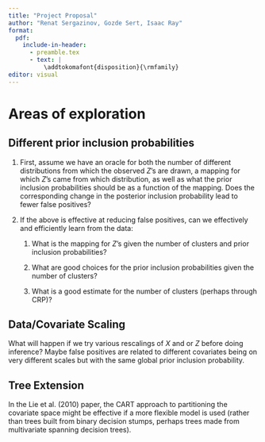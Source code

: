 ```yaml
---
title: "Project Proposal"
author: "Renat Sergazinov, Gozde Sert, Isaac Ray"
format: 
  pdf:
    include-in-header:
      - preamble.tex
      - text: |
          \addtokomafont{disposition}{\rmfamily}
editor: visual
---
```


# Areas of exploration

## Different prior inclusion probabilities

1.  First, assume we have an oracle for both the number of different distributions from which the observed $Z$'s are drawn, a mapping for which $Z$'s came from which distribution, as well as what the prior inclusion probabilities should be as a function of the mapping. Does the corresponding change in the posterior inclusion probability lead to fewer false positives?

2.  If the above is effective at reducing false positives, can we effectively and efficiently learn from the data:

    1.  What is the mapping for $Z$'s given the number of clusters and prior inclusion probabilities?

    2.  What are good choices for the prior inclusion probabilities given the number of clusters?

    3.  What is a good estimate for the number of clusters (perhaps through CRP)?

## Data/Covariate Scaling

What will happen if we try various rescalings of $X$ and or $Z$ before doing inference? Maybe false positives are related to different covariates being on very different scales but with the same global prior inclusion probability.

## Tree Extension

In the Lie et al. (2010) paper, the CART approach to partitioning the covariate space might be effective if a more flexible model is used (rather than trees built from binary decision stumps, perhaps trees made from multivariate spanning decision trees).
